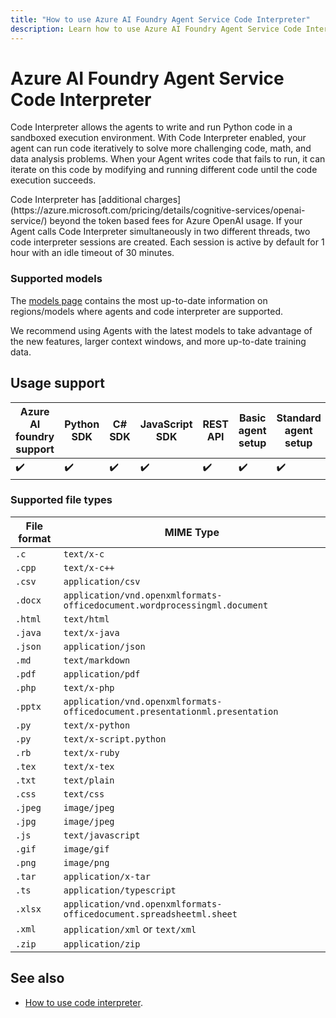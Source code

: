 ```yaml
---
title: "How to use Azure AI Foundry Agent Service Code Interpreter"
description: Learn how to use Azure AI Foundry Agent Service Code Interpreter
---
```


# Azure AI Foundry Agent Service Code Interpreter

Code Interpreter allows the agents to write and run Python code in a sandboxed execution environment. With Code Interpreter enabled, your agent can run code iteratively to solve more challenging code, math, and data analysis problems. When your Agent writes code that fails to run, it can iterate on this code by modifying and running different code until the code execution succeeds.

<Info>
Code Interpreter has [additional charges](https://azure.microsoft.com/pricing/details/cognitive-services/openai-service/) beyond the token based fees for Azure OpenAI usage. If your Agent calls Code Interpreter simultaneously in two different threads, two code interpreter sessions are created. Each session is active by default for 1 hour with an idle timeout of 30 minutes.
</Info>

### Supported models

The [models page](../../quotas-limits) contains the most up-to-date information on regions/models where agents and code interpreter are supported.

We recommend using Agents with the latest models to take advantage of the new features, larger context windows, and more up-to-date training data.

## Usage support

|Azure AI foundry support  | Python SDK |	C# SDK | JavaScript SDK | REST API | Basic agent setup | Standard agent setup |
|---------|---------|---------|---------|---------|---------|---------|
| ✔️ | ✔️ | ✔️ | ✔️ | ✔️ | ✔️ | ✔️ |

### Supported file types

|File format|MIME Type|
|---|---|
|`.c`| `text/x-c` |
|`.cpp`|`text/x-c++` |
|`.csv`|`application/csv`|
|`.docx`|`application/vnd.openxmlformats-officedocument.wordprocessingml.document`|
|`.html`|`text/html`|
|`.java`|`text/x-java`|
|`.json`|`application/json`|
|`.md`|`text/markdown`|
|`.pdf`|`application/pdf`|
|`.php`|`text/x-php`|
|`.pptx`|`application/vnd.openxmlformats-officedocument.presentationml.presentation`|
|`.py`|`text/x-python`|
|`.py`|`text/x-script.python`|
|`.rb`|`text/x-ruby`|
|`.tex`|`text/x-tex`|
|`.txt`|`text/plain`|
|`.css`|`text/css`|
|`.jpeg`|`image/jpeg`|
|`.jpg`|`image/jpeg`|
|`.js`|`text/javascript`|
|`.gif`|`image/gif`|
|`.png`|`image/png`|
|`.tar`|`application/x-tar`|
|`.ts`|`application/typescript`|
|`.xlsx`|`application/vnd.openxmlformats-officedocument.spreadsheetml.sheet`|
|`.xml`|`application/xml` or `text/xml`|
|`.zip`|`application/zip`|

## See also

* [How to use code interpreter](code-interpreter-samples).

